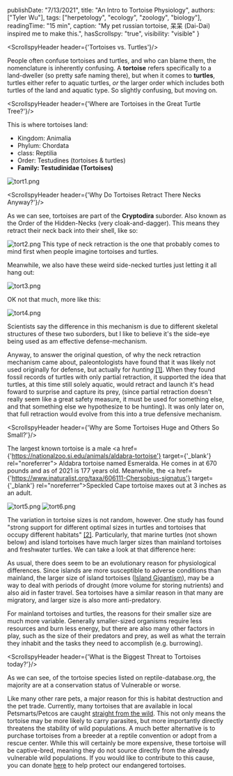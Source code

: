 
  publishDate: "7/13/2021",
  title: "An Intro to Tortoise Physiology",
  authors: ["Tyler Wu"],
  tags: ["herpetology", "ecology", "zoology", "biology"],
  readingTime: "15 min",
  caption: "My pet russian tortoise, 呆呆 (Dai-Dai) inspired me to make this.",
  hasScrollspy: "true",
  visibility: "visible"
}

<ScrollspyHeader header={'Tortoises vs. Turtles'}/>
                    
People often confuse tortoises and turtles, and who can blame them, the nomenclature is inherently confusing. 
A <b>tortoise</b> refers specifically to a land-dweller (so pretty safe naming there), 
but when it comes to <b>turtles</b>, turtles either refer to aquatic turtles, 
<i>or</i> the larger order which includes both turtles of the land and aquatic type.
So slightly confusing, but moving on.

<ScrollspyHeader header={'Where are Tortoises in the Great Turtle Tree?'}/>

This is where tortoises land:
- Kingdom: Animalia
- Phylum: Chordata
- class: Reptilia
- Order: Testudines (tortoises & turtles)
- <b>Family: Testudinidae (Tortoises)</b>

<img 
className='articleImg' 
src='/img/data/tortoise_taxonomy/tortoise_taxonomy1.png' 
alt='tort1.png'
/>

<ScrollspyHeader header={'Why Do Tortoises Retract There Necks Anyway?'}/>

As we can see, tortoises are part of the <b>Cryptodira</b> suborder. 
Also known as the Order of the Hidden-Necks (very cloak-and-dagger). 
This means they retract their neck back into their shell, like so:

<img 
className='articleImg' 
src='/img/data/tortoise_taxonomy/tortoise_taxonomy2.png' 
alt='tort2.png'
/>
This type of neck retraction is the one that probably comes to mind first when people imagine tortoises and turtles.


Meanwhile, we also have these weird side-necked turtles just letting it all hang out:

<img 
className='articleImg' 
src='/img/data/tortoise_taxonomy/tortoise_taxonomy3.png' 
alt='tort3.png'
/>

OK not that much, more like this:

<img 
className='articleImg' 
src='/img/data/tortoise_taxonomy/tortoise_taxonomy4.png' 
alt='tort4.png'
/>

Scientists say the difference in this mechanism is due to different skeletal structures of these two suborders, but I like to believe it's the side-eye being used as am effective defense-mechanism.


Anyway, to answer the original question, of why the neck retraction mechanism came about, paleontologists have found that it was likely not used originally for defense, but actually for <i>hunting</i> <a href="https://www.smithsonianmag.com/science-nature/real-reason-turtle-learned-hide-its-head-180962233/" title="Turtle neck retraction" target="_blank" rel="noreferrer">[1]</a>.
When they found fossil records of turtles with only partial retraction, it supported the idea that turtles, at this time still solely aquatic, would retract and launch it's head foward to surprise and capture its prey, (since partial retraction doesn't really seem like a great safety measure, it must be used for something else, and that something else we hypothesize to be hunting).
It was only later on, that full retraction would evolve from this into a true defensive mechanism.

<ScrollspyHeader header={'Why are Some Tortoises Huge and Others So Small?'}/>

The largest known tortoise is a male <a href={'https://nationalzoo.si.edu/animals/aldabra-tortoise'} target={'_blank'} rel="noreferrer">
Aldabra tortoise</a> named Esmeralda. He comes in at 670 pounds and as of 2021 is 177 years old.
Meanwhile, the <a href={'https://www.inaturalist.org/taxa/606111-Chersobius-signatus'} target={'_blank'} rel="noreferrer">Speckled Cape tortoise</a> 
maxes out at 3 inches as an adult.

<img 
className='articleImg' 
src='/img/data/tortoise_taxonomy/tortoise_taxonomy5.png' 
alt='tort5.png'
/>
<img 
className='articleImg' 
src='/img/data/tortoise_taxonomy/tortoise_taxonomy6.png' 
alt='tort6.png'
/>

The variation in tortoise sizes is not random, however.
One study has found "strong support for different optimal sizes in turtles and tortoises that occupy different habitats" <a href="https://royalsocietypublishing.org/doi/10.1098/rsbl.2010.1084" title="Turtle body size" target="_blank" rel="noreferrer">[2]</a>.
Particularly, that marine turtles (not shown below) and island tortoises have much larger sizes than mainland tortoises and freshwater turtles.
We can take a look at that difference here:

<SVG1 />

As usual, there does seem to be an evolutionary reason for physiological differences.
Since islands are more susceptible to adverse conditions than mainland, the larger size of island tortoises (<a href="https://en.wikipedia.org/wiki/Island_gigantism" title="Island gigantism" target="_blank" rel="noreferrer">Island Gigantism</a>), may be a way to deal with periods of drought (more volume for storing nutrients) and also aid in faster travel.
Sea tortoises have a similar reason in that many are migratory, and larger size is also more anti-predatory.


For mainland tortoises and turtles, the reasons for their smaller size are much more variable.
Generally smaller-sized organisms require less resources and burn less energy, but there are also many other factors in play,
such as the size of their predators and prey, as well as what the terrain they inhabit and the tasks they need to accomplish (e.g. burrowing).


<ScrollspyHeader header={'What is the Biggest Threat to Tortoises today?'}/>

<SVG2 />

As we can see, of the tortoise species listed on reptile-database.org, the majority are at a conservation status of Vulnerable or worse.

Like many other rare pets, a major reason for this is habitat destruction and the pet trade.
Currently, many tortoises that are available in local Petsmarts/Petcos are caught <a href="https://www.change.org/p/petsmart-and-petco-stop-selling-wild-caught-russian-tortoises-agrionemys-horsfieldii" target="_blank" rel="noreferrer">straight from the wild</a>.
This not only means the tortoise may be more likely to carry parasites, but more importantly directly threatens the stability of wild populations.
A much better alternative is to purchase tortoises from a breeder at a reptile convention or adopt from a rescue center.
While this will certainly be more expensive, these tortoise will be captive-bred, meaning they do not source directly from the already vulnerable wild populations.
If you would like to contribute to this cause, you can donate <a href="https://www.turtleconservancy.org/donate" title="Donate" target="_blank" rel="noreferrer">here</a> to help protect our endangered tortoises.